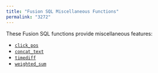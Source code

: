 ```yaml
---
title: "Fusion SQL Miscellaneous Functions"
permalink: "3272"
---
```


These Fusion SQL functions provide miscellaneous features:

* [`click_pos`](/fusion-server/4.2/3251/click-pos)
* [`concat_text`](/fusion-server/4.2/3255/concat-text)
* [`timediff`](/fusion-server/4.2/3279/timediff)
* [`weighted_sum`](/fusion-server/4.2/3263/weighted-sum)